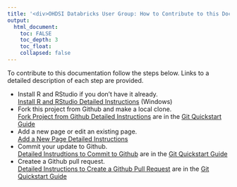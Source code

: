 ```yaml
---
title: '<div>OHDSI Databricks User Group: How to Contribute to this Documentation</div>'
output:
  html_document:
    toc: FALSE
    toc_depth: 3
    toc_float:
    collapsed: false
---
```


<p>
  To contribute to this documentation follow the steps below. 
  Links to a detailed description of each step are provided. 
  <ul>
    <li>
      Install R and RStudio if you don't have it already.<br/>
      [Install R and RStudio Detailed Instructions](developer-how-tos_r-install.html) (Windows)
    </li>
    <li>
      Fork this project from Github and make a local clone.<br/>
      [Fork Project from Github Detailed Instructions](developer-how-tos_git-quickstart.html) are in the [Git Quickstart Guide](developer-how-tos_git-quickstart.html)
    </li>
    <li>
      Add a new page or edit an existing page.<br/>
      [Add a New Page Detailed Instructions](developer-how-tos_a-new-page.html)
    </li>
    <li>
      Commit your update to Github.<br/>
      [Detailed Instrudtions to Commit to Github](developer-how-tos_git-quickstart.html) are in the [Git Quickstart Guide](developer-how-tos_git-quickstart.html)
    </li>
    <li>
      Createe a Github pull request.<br/>
      [Detailed Instructions to Create a Github Pull Request](developer-how-tos_git-quickstart.html) are in the [Git Quickstart Guide](developer-how-tos_git-quickstart.html)
    </li>
  </ul>
</p>



  
